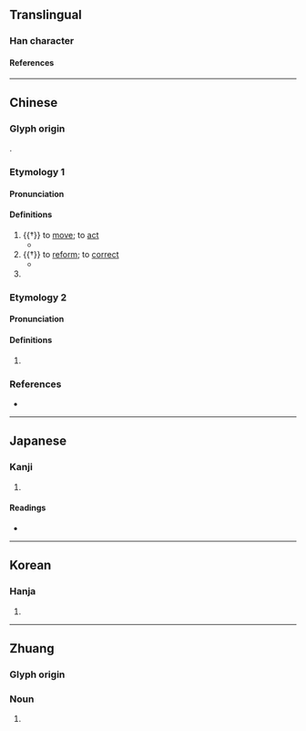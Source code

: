 {{character info}}
==Translingual==

===Han character===
{{Han char|rn=30|rad=口|as=04|sn=7|four=61010|canj=ROP|ids=⿰口化}}

====References====
{{Han ref|kx=0178.120|dkj=03348|dj=0395.170|hdz=10590.050|uh=542A}}

----

==Chinese==

===Glyph origin===
{{Han etym}}
{{Han compound|口|化|ls=psc|c1=s|c2=p|t1=mouth}}.

===Etymology 1===
{{zh-forms|alt=訛,譌,𨅌,僞}}

====Pronunciation====
{{zh-pron
|m=é
|c=ngo4
|mc=y
|oc=y
|cat=v
}}

====Definitions====
{{zh-hanzi}}

# {{†}} to [[move]]; to [[act]]
#* {{zh-x|我 生 之後，逢 此 百罹。尚 寐 無 吪{é}。|In the subsequent part of my life,<br>We are meeting with all these evils.<br>I wish I might sleep and never '''move''' again.|ref=Shijing}}
# {{†}} to [[reform]]; to [[correct]]
#* {{zh-x|周公 東 征，四國 是 吪{é}。|But the object of the duke of Zhou, in marching to the east,<br>Was to '''reform''' the four States.|ref=Shijing}}
# {{zh-alt-form|訛}}

===Etymology 2===
{{zh-forms}}

====Pronunciation====
{{zh-pron
|m=huā
|c=faa4
|mc=
|oc=
|cat=
}}

====Definitions====
{{zh-hanzi}}

# {{rfdef|zh}}

===References===
* {{R:yue:mfccd}}

----

==Japanese==

===Kanji===
{{ja-kanji|grade=|rs=口04}}

# {{rfdef|ja|sort=口04}}

====Readings====
* {{ja-readings|on=ぐう, げ|kun=うご-く, か-える, か-わる}}

----

==Korean==

===Hanja===
{{ko-hanja|hangeul=와|rv=wa|mr=wa}}

# {{rfdef|ko|sort=口04}}

----

==Zhuang==

===Glyph origin===
{{Han compound|ls=psc
|口|c1=s|t1=mouth
|化|c2=p
}}

===Noun===
{{za-head|noun}}

# {{za-sawndip form of|vah||language}}